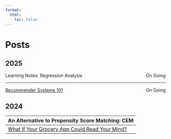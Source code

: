 ```yaml
---
format:
  html:
    toc: false
---
```


# Posts
## 2025

Learning Notes: Regression Analysis<div style="float: right;">On Going</div>

---

[Recommender Systems 101](posts/recommender_systems_101.qmd)<div style="float: right;">On Going</div>

## 2024
An Alternative to Propensity Score Matching: CEM <div style="float: right;">On Going</div>
---
[What If Your Grocery App Could Read Your Mind?](https://medium.com/allofresh-engineering/what-if-your-grocery-app-could-read-your-mind-8bc8eddd2ae5) <div style="float: right;">Oct 2024</div>
